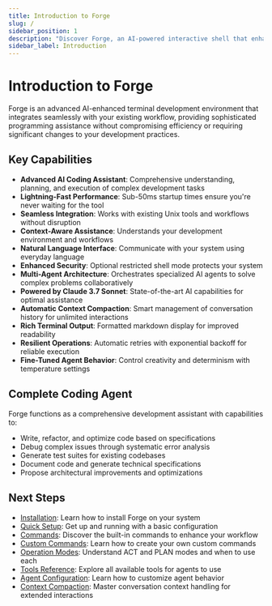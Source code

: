 ```yaml
---
title: Introduction to Forge
slug: /
sidebar_position: 1
description: "Discover Forge, an AI-powered interactive shell that enhances your development workflow."
sidebar_label: Introduction
---
```


# Introduction to Forge

Forge is an advanced AI-enhanced terminal development environment that integrates seamlessly with your existing workflow, providing sophisticated programming assistance without compromising efficiency or requiring significant changes to your development practices.

## Key Capabilities

- **Advanced AI Coding Assistant**: Comprehensive understanding, planning, and execution of complex development tasks
- **Lightning-Fast Performance**: Sub-50ms startup times ensure you're never waiting for the tool
- **Seamless Integration**: Works with existing Unix tools and workflows without disruption
- **Context-Aware Assistance**: Understands your development environment and workflows
- **Natural Language Interface**: Communicate with your system using everyday language
- **Enhanced Security**: Optional restricted shell mode protects your system
- **Multi-Agent Architecture**: Orchestrates specialized AI agents to solve complex problems collaboratively
- **Powered by Claude 3.7 Sonnet**: State-of-the-art AI capabilities for optimal assistance
- **Automatic Context Compaction**: Smart management of conversation history for unlimited interactions
- **Rich Terminal Output**: Formatted markdown display for improved readability
- **Resilient Operations**: Automatic retries with exponential backoff for reliable execution
- **Fine-Tuned Agent Behavior**: Control creativity and determinism with temperature settings

## Complete Coding Agent

Forge functions as a comprehensive development assistant with capabilities to:

- Write, refactor, and optimize code based on specifications
- Debug complex issues through systematic error analysis
- Generate test suites for existing codebases
- Document code and generate technical specifications
- Propose architectural improvements and optimizations

## Next Steps

- [Installation](./installation): Learn how to install Forge on your system
- [Quick Setup](./quick-setup): Get up and running with a basic configuration
- [Commands](./commands): Discover the built-in commands to enhance your workflow
- [Custom Commands](./custom-commands): Learn how to create your own custom commands
- [Operation Modes](./operation-modes): Understand ACT and PLAN modes and when to use each
- [Tools Reference](./tools-reference): Explore all available tools for agents to use
- [Agent Configuration](./agent-configuration): Learn how to customize agent behavior
- [Context Compaction](./context-compaction): Master conversation context handling for extended interactions

<!-- Note: This introduction sets up the core concepts and capabilities that users will learn more about in subsequent documentation pages -->
